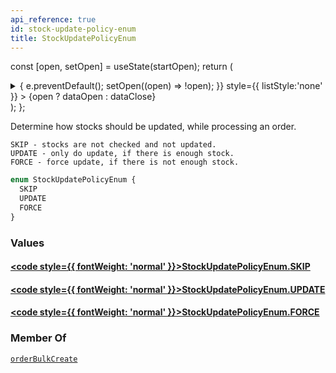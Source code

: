 ```yaml
---
api_reference: true
id: stock-update-policy-enum
title: StockUpdatePolicyEnum
---
```






const [open, setOpen] = useState(startOpen);
return (
<details {...(open ? { open: true } : {})} className="details" style={{ border:'none', boxShadow:'none', background:'var(--ifm-background-color)' }}>
<summary
onClick={(e) => {
e.preventDefault();
setOpen((open) => !open);
}}
style={{ listStyle:'none' }} >
{open ? dataOpen : dataClose}
</summary>
{open && children}
</details>
);
};

Determine how stocks should be updated, while processing an order.

    SKIP - stocks are not checked and not updated.
    UPDATE - only do update, if there is enough stock.
    FORCE - force update, if there is not enough stock.

```graphql
enum StockUpdatePolicyEnum {
  SKIP
  UPDATE
  FORCE
}
```

### Values

#### [<code style={{ fontWeight: 'normal' }}>StockUpdatePolicyEnum.<b>SKIP</b></code>](#)

#### [<code style={{ fontWeight: 'normal' }}>StockUpdatePolicyEnum.<b>UPDATE</b></code>](#)

#### [<code style={{ fontWeight: 'normal' }}>StockUpdatePolicyEnum.<b>FORCE</b></code>](#)

### Member Of

[`orderBulkCreate`](../../../api-reference/orders/mutations/order-bulk-create.mdx) <Badge class="badge badge--secondary" text="mutation"/>
